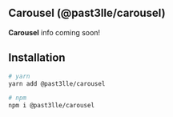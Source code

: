 ## Carousel (@past3lle/carousel)

**Carousel** info coming soon!

## Installation
```bash
# yarn
yarn add @past3lle/carousel

# npm
npm i @past3lle/carousel
```